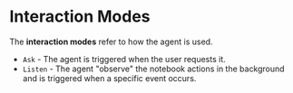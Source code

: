 # Interaction Modes

The **interaction modes** refer to how the agent is used.

- `Ask` - The agent is triggered when the user requests it.
- `Listen` - The agent "observe" the notebook actions in the background and is triggered when a specific event occurs.

